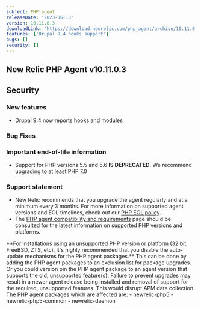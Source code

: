 ```yaml
---
subject: PHP agent
releaseDate: '2023-06-13'
version: 10.11.0.3
downloadLink: 'https://download.newrelic.com/php_agent/archive/10.11.0.3'
features: ['Drupal 9.4 hooks support']
bugs: []
security: []
---
```

## New Relic PHP Agent v10.11.0.3

## Security

### New features

* Drupal 9.4 now reports hooks and modules

### Bug Fixes

### Important end-of-life information

* Support for PHP versions 5.5 and 5.6 **IS DEPRECATED**. We recommend upgrading to at least PHP 7.0

### Support statement

* New Relic recommends that you upgrade the agent regularly and at a minimum every 3 months. For more information on supported agent versions and EOL timelines, check out our [PHP EOL policy](https://docs.newrelic.com/docs/apm/agents/php-agent/getting-started/php-agent-eol-policy/).
* The [PHP agent compatibility and requirements](https://docs.newrelic.com/docs/apm/agents/php-agent/getting-started/php-agent-compatibility-requirements/) page should be consulted for the latest information on supported PHP versions and platforms.


<Callout variant="important">
**For installations using an unsupported PHP version or platform (32 bit, FreeBSD, ZTS, etc), it's highly recommended that you disable the auto-update mechanisms for the PHP agent packages.** This can be done by adding the PHP agent packages to an exclusion list for package upgrades. Or you could version pin the PHP agent package to an agent version that supports the old, unsupported feature(s). Failure to prevent upgrades may result in a newer agent release being installed and removal of support for the required, unsupported features. This would disrupt APM data collection.
The PHP agent packages which are affected are:
   - newrelic-php5
   - newrelic-php5-common
   - newrelic-daemon
</Callout>

